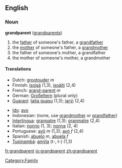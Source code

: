 ==English==
===Noun===
'''grandparent''' ([[grandparents]])

#the [[father]] of someone's father, a [[grandfather]]
#the [[mother]] of someone's father, a [[grandmother]]
#the father of someone's mother, a grandfather
#the mother of someone's mother, a grandmother

====Translations====
{{top}}
*Dutch: [[grootouder]] ''m''
*Finnish: [[isoisä]] (1,3), [[isoäiti]] (2,4)
*French: [[grand-parent]] ''m''
*German: [[Großeltern]] (plural only)
*[[Guaraní]]: [[taita guasu]] (1,3); [[jarýi]] (2,4)
{{mid}}
*[[Ido]]: [[avo]]
*Indonesian: (none, use [[grandmother]] or [[grandfather]])
*[[Interlingua]]: [[granpatre]] (1,3); [[granmatre]] (2,4)
*Italian: [[nonno]] (1, 3); [[nonna]] (2, 4)
*Portuguese: [[avô]] ''m'' (1,3); [[avó]] ''f'' (2,4)
*Spanish: [[abuelo]] ''m'', [[abuela]] ''f''
*[[Tupinambá]]: [[amỹîa]] (t-, t-) (1,3)
{{bottom}}

[[Category:Family]]

[[fr:grandparent]]
[[io:grandparent]]
[[zh:grandparent]]